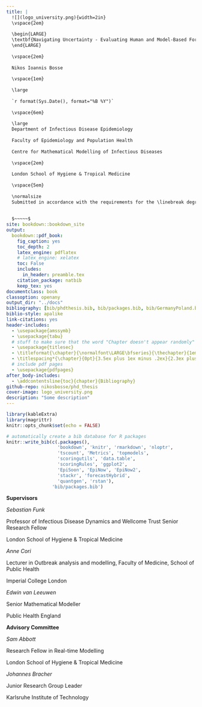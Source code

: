```yaml
--- 
title: |
  ![](logo_university.png){width=2in}
  \vspace{2em}
  
  \begin{LARGE} 
  \textbf{Navigating Uncertainty - Evaluating Human and Model-Based Forecasting of COVID-19}
  \end{LARGE}
  
  \vspace{2em}
  
  Nikos Ioannis Bosse
  
  \vspace{1em}
  
  \large
  
  `r format(Sys.Date(), format="%B %Y")`
  
  \vspace{6em}
  
  \large
  Department of Infectious Disease Epidemiology
  
  Faculty of Epidemiology and Population Health
  
  Centre for Mathematical Modelling of Infectious Diseases
  
  \vspace{2em}
  
  London School of Hygiene & Tropical Medicine
  
  \vspace{5em}
  
  \normalsize
  Submitted in accordance with the requirements for the \linebreak degree of Doctor of Philosophy of the University of London
  
  
  $~~~~~$
site: bookdown::bookdown_site
output: 
  bookdown::pdf_book:
    fig_caption: yes
    toc_depth: 2
    latex_engine: pdflatex
    # latex_engine: xelatex
    toc: False
    includes:
      in_header: preamble.tex
    citation_package: natbib
    keep_tex: yes
documentclass: book
classoption: openany
output_dir: "../docs"
bibliography: [bib/phdthesis.bib, bib/packages.bib, bib/GermanyPoland.bib] # bib/scoringutils.bib, 
biblio-style: apalike
link-citations: yes
header-includes:
  - \usepackage{amssymb}
  - \usepackage{tabu}
  # stuff to make sure that the word "Chapter doesn't appear randomly"
  - \usepackage{titlesec} 
  - \titleformat{\chapter}{\normalfont\LARGE\bfseries}{\thechapter}{1em}{}
  - \titlespacing*{\chapter}{0pt}{3.5ex plus 1ex minus .2ex}{2.3ex plus .2ex}
  # include pdf pages
  - \usepackage{pdfpages}
after_body-includes:
  - \addcontentsline{toc}{chapter}{Bibliography}
github-repo: nikosbosse/phd_thesis
cover-image: logo_university.png
description: "Some description"
---
```


```r
library(kableExtra)
library(magrittr)
knitr::opts_chunk$set(echo = FALSE)
```


```r
# automatically create a bib database for R packages
knitr::write_bib(c(.packages(), 
                   'bookdown', 'knitr', 'rmarkdown', 'nloptr',
                   'tscount', 'Metrics', 'topmodels',
                   'scoringutils', 'data.table',
                   'scoringRules', 'ggplot2',
                   'EpiSoon', 'EpiNow', 'EpiNow2',
                   'stackr', 'forecastHybrid', 
                   'quantgen', 'rstan'), 
                 'bib/packages.bib')
```



\vspace*{\fill}

**Supervisors**

*Sebastian Funk*

Professor of Infectious Disease Dynamics and Wellcome Trust Senior Research Fellow

London School of Hygiene & Tropical Medicine

\vspace{10pt}

*Anne Cori*

Lecturer in Outbreak analysis and modelling, Faculty of Medicine, School of Public Health

Imperial College London

\vspace{10pt}

*Edwin van Leeuwen*

Senior Mathematical Modeller

Public Health England

\vspace{30pt}

**Advisory Committee**

*Sam Abbott*

Research Fellow in Real-time Modelling

London School of Hygiene & Tropical Medicine

\vspace{10pt}

*Johannes Bracher*

Junior Research Group Leader 

Karlsruhe Institute of Technology

\vspace*{\fill}


\newpage
